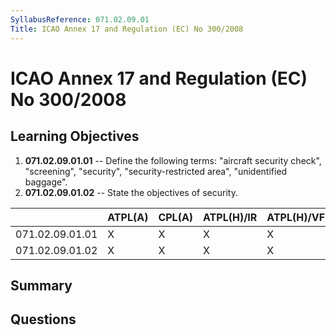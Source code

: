 ```yaml
---
SyllabusReference: 071.02.09.01
Title: ICAO Annex 17 and Regulation (EC) No 300/2008
---
```


# ICAO Annex 17 and Regulation (EC) No 300/2008

## Learning Objectives

1. **071.02.09.01.01** -- Define the following terms: "aircraft security check",
   "screening", "security", "security-restricted area", "unidentified baggage".
2. **071.02.09.01.02** -- State the objectives of security.

|                 | ATPL(A) | CPL(A) | ATPL(H)/IR | ATPL(H)/VFR | CPL(H) | IR  | CBIR(A) |
| --------------- | ------- | ------ | ---------- | ----------- | ------ | --- | ------- |
| 071.02.09.01.01 | X       | X      | X          | X           | X      |     |         |
| 071.02.09.01.02 | X       | X      | X          | X           | X      |     |         |

## Summary

## Questions

